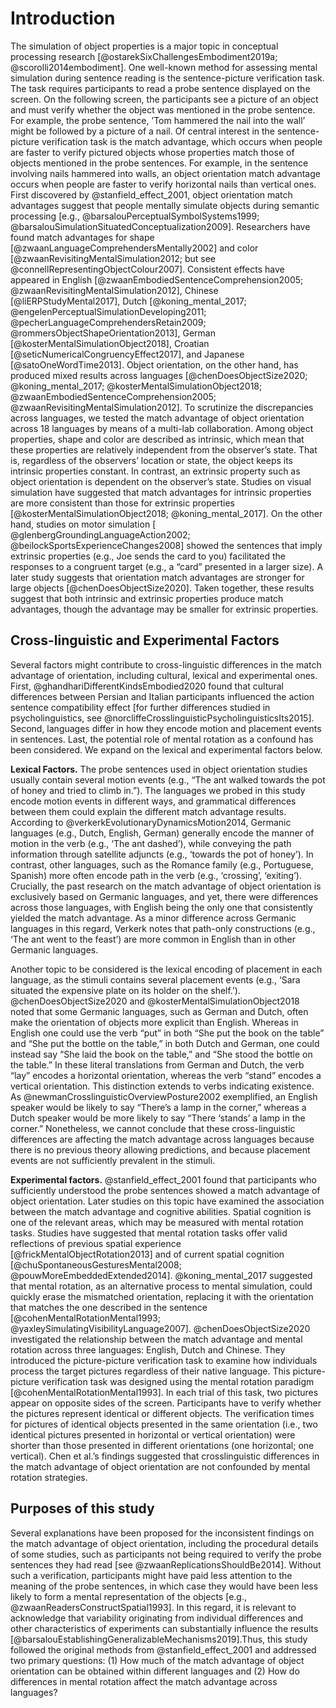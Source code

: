 

# Introduction

The simulation of object properties is a major topic in conceptual processing research [@ostarekSixChallengesEmbodiment2019a; @scorolli2014embodiment]. One well-known method for assessing mental simulation during sentence reading is the sentence-picture verification task. The task requires participants to read a probe sentence displayed on the screen. On the following screen, the participants see a picture of an object and must verify whether the object was mentioned in the probe sentence. For example, the probe sentence, ’Tom hammered the nail into the wall’ might be followed by a picture of a nail. 
Of central interest in the sentence-picture verification task is the match advantage, which occurs when people are faster to verify pictured objects whose properties match those of objects mentioned in the probe sentences. For example, in the sentence involving nails hammered into walls, an object orientation match advantage occurs when people are faster to verify horizontal nails than vertical ones. First discovered by @stanfield_effect_2001, object orientation match advantages suggest that people mentally simulate objects during semantic processing [e.g., @barsalouPerceptualSymbolSystems1999; @barsalouSimulationSituatedConceptualization2009].
Researchers have found match advantages for shape [@zwaanLanguageComprehendersMentally2002] and color [@zwaanRevisitingMentalSimulation2012; but see @connellRepresentingObjectColour2007]. Consistent effects have appeared in English [@zwaanEmbodiedSentenceComprehension2005; @zwaanRevisitingMentalSimulation2012], Chinese [@liERPStudyMental2017], Dutch [@koning_mental_2017; @engelenPerceptualSimulationDeveloping2011; @pecherLanguageComprehendersRetain2009; @rommersObjectShapeOrientation2013], German [@kosterMentalSimulationObject2018], Croatian [@seticNumericalCongruencyEffect2017], and Japanese [@satoOneWordTime2013]. Object orientation, on the other hand, has produced mixed results across languages [@chenDoesObjectSize2020; @koning_mental_2017; @kosterMentalSimulationObject2018; @zwaanEmbodiedSentenceComprehension2005; @zwaanRevisitingMentalSimulation2012]. To scrutinize the discrepancies across languages, we tested the match advantage of object orientation across 18 languages by means of a multi-lab collaboration.
Among object properties, shape and color are described as intrinsic, which mean that these properties are relatively independent from the observer’s state. That is, regardless of the observers’ location or state, the object keeps its intrinsic properties constant. In contrast, an extrinsic property such as object orientation is dependent on the observer’s state. Studies on visual simulation have suggested that match advantages for intrinsic properties are more consistent than those for extrinsic properties [@kosterMentalSimulationObject2018; @koning_mental_2017]. On the other hand,  studies on motor simulation [ @glenbergGroundingLanguageAction2002; @beilockSportsExperienceChanges2008] showed the sentences that imply extrinsic properties (e.g., Joe sends the card to you) facilitated the responses to a congruent target (e.g., a “card” presented in a larger size). A later study suggests that orientation match advantages are stronger for large objects [@chenDoesObjectSize2020]. Taken together, these results suggest that both intrinsic and extrinsic properties produce match advantages, though the advantage may be smaller for extrinsic properties.

<!---
```r
##knitr::include_graphics("includes/fig/fig01.png")
```
--->

## Cross-linguistic and Experimental Factors

Several factors might contribute to cross-linguistic differences in the match advantage of orientation, including cultural, lexical and experimental ones. First, @ghandhariDifferentKindsEmbodied2020 found that cultural differences between Persian and Italian participants influenced the action sentence compatibility effect [for further differences studied in psycholinguistics, see @norcliffeCrosslinguisticPsycholinguisticsIts2015]. Second, languages differ in how they encode motion and placement events in sentences. Last, the potential role of mental rotation as a confound has been considered. We expand on the lexical and experimental factors below.

**Lexical Factors.** The probe sentences used in object orientation studies usually contain several motion events (e.g., “The ant walked towards the pot of honey and tried to climb in.”). The languages we probed in this study encode motion events in different ways, and grammatical differences between them could explain the different match advantage results. According to @verkerkEvolutionaryDynamicsMotion2014, Germanic languages (e.g., Dutch, English, German) generally encode the manner of motion in the verb (e.g., ‘The ant dashed’), while conveying the path information through satellite adjuncts (e.g., ‘towards the pot of honey’). In contrast, other languages, such as the Romance family (e.g., Portuguese, Spanish) more often encode path in the verb (e.g., ‘crossing’, ‘exiting’). Crucially, the past research on the match advantage of object orientation is exclusively based on Germanic languages, and yet, there were differences across those languages, with English being the only one that consistently yielded the match advantage. As a minor difference across Germanic languages in this regard, Verkerk notes that path-only constructions (e.g., ‘The ant went to the feast’) are more common in English than in other Germanic languages. 

Another topic to be considered is the lexical encoding of placement in each language, as the stimuli contains several placement events (e.g., ‘Sara situated the expensive plate on its holder on the shelf.’). @chenDoesObjectSize2020 and @kosterMentalSimulationObject2018 noted that some Germanic languages, such as German and Dutch, often make the orientation of objects more explicit than English. Whereas in English one could use the verb “put” in both “She put the book on the table” and “She put the bottle on the table,” in both Dutch and German, one could instead say “She laid the book on the table,” and “She stood the bottle on the table.” In these literal translations from German and Dutch, the verb “lay” encodes a horizontal orientation, whereas the verb “stand” encodes a vertical orientation. This distinction extends to verbs indicating existence. As @newmanCrosslinguisticOverviewPosture2002 exemplified, an English speaker would be likely to say “There’s a lamp in the corner,” whereas a Dutch speaker would be more likely to say “There ‘stands’ a lamp in the corner.” Nonetheless, we cannot conclude that these cross-linguistic differences are affecting the match advantage across languages because there is no previous theory allowing predictions, and because placement events are not sufficiently prevalent in the stimuli. 

**Experimental factors.** @stanfield_effect_2001 found that participants who sufficiently understood the probe sentences showed a match advantage of object orientation. Later studies on this topic have examined the association between the match advantage and cognitive abilities. Spatial cognition is one of the relevant areas, which may be measured with mental rotation tasks. Studies have suggested that mental rotation tasks offer valid reflections of previous spatial experience [@frickMentalObjectRotation2013] and of current spatial cognition [@chuSpontaneousGesturesMental2008; @pouwMoreEmbeddedExtended2014]. @koning_mental_2017 suggested that mental rotation, as an alternative process to mental simulation, could quickly erase the mismatched orientation, replacing it with the orientation that matches the one described in the sentence [@cohenMentalRotationMental1993; @yaxleySimulatingVisibilityLanguage2007]. @chenDoesObjectSize2020 investigated the relationship between the match advantage and mental rotation across three languages: English, Dutch and Chinese. They introduced the picture-picture verification task to examine how individuals process the target pictures regardless of their native language. This picture-picture verification task was designed using the mental rotation paradigm [@cohenMentalRotationMental1993]. In each trial of this task, two pictures appear on opposite sides of the screen. Participants have to verify whether the pictures represent identical or different objects. The verification times for pictures of identical objects presented in the same orientation (i.e., two identical pictures presented in horizontal or vertical orientation) were shorter than those presented in different orientations (one horizontal; one vertical). Chen et al.’s findings suggested that crosslinguistic differences in the match advantage of object orientation are not confounded by mental rotation strategies.

## Purposes of this study

Several explanations have been proposed for the inconsistent findings on the match advantage of object orientation, including the procedural details of some studies, such as participants not being required to verify the probe sentences they had read [see @zwaanReplicationsShouldBe2014]. Without such a verification, participants might have paid less attention to the meaning of the probe sentences, in which case they would have been less likely to form a mental representation of the objects [e.g., @zwaanReadersConstructSpatial1993]. In this regard, it is relevant to acknowledge that variability originating from individual differences and other characteristics of experiments can substantially influence the results [@barsalouEstablishingGeneralizableMechanisms2019].Thus, this study followed the original methods from @stanfield_effect_2001 and addressed two primary questions: (1) How much of the match advantage of object orientation can be obtained within different languages and (2) How do differences in mental rotation affect the match advantage across languages?


